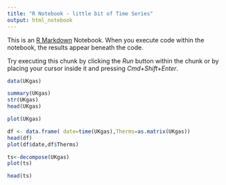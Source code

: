 ```yaml
---
title: "R Notebook - little bit of Time Series"
output: html_notebook
---
```


This is an [R Markdown](http://rmarkdown.rstudio.com) Notebook. When you execute code within the notebook, the results appear beneath the code. 

Try executing this chunk by clicking the *Run* button within the chunk or by placing your cursor inside it and pressing *Cmd+Shift+Enter*. 

```r
data(UKgas)
```
```r
summary(UKgas)
str(UKgas)
head(UKgas)
```


```r
plot(UKgas)
```
```r
df <- data.frame( date=time(UKgas),Therms=as.matrix(UKgas))
head(df)
plot(df$date,df$Therms)
```
```r
ts<-decompose(UKgas)
plot(ts)
```
```r
head(ts)
```

